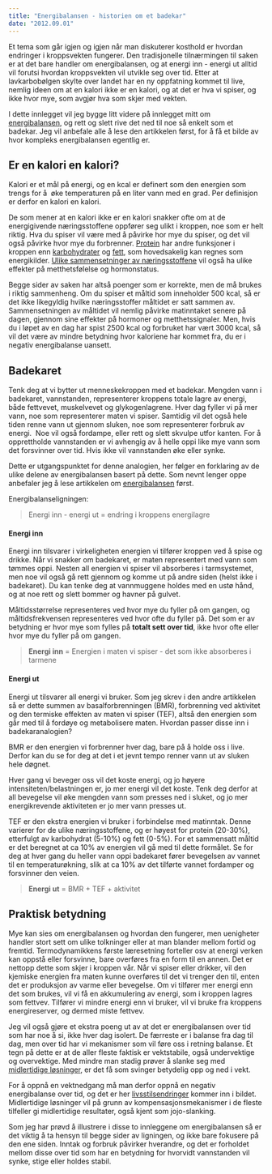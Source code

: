 ```yaml
---
title: "Energibalansen - historien om et badekar"
date: "2012.09.01"
---
```


Et tema som går igjen og igjen når man diskuterer kosthold er hvordan endringer i kroppsvekten fungerer. Den tradisjonelle tilnærmingen til saken er at det bare handler om energibalansen, og at energi inn - energi ut alltid vil forutsi hvordan kroppsvekten vil utvikle seg over tid. Etter at lavkarbobølgen skylte over landet har en ny oppfatning kommet til live, nemlig ideen om at en kalori ikke er en kalori, og at det er hva vi spiser, og ikke hvor mye, som avgjør hva som skjer med vekten.

I dette innlegget vil jeg bygge litt videre på innlegget mitt om [energibalansen](energibalansen.qmd "Energibalansen – hva sier den egentlig?"), og rett og slett rive det ned til noe så enkelt som et badekar. Jeg vil anbefale alle å lese den artikkelen først, for å få et bilde av hvor kompleks energibalansen egentlig er.

## Er en kalori en kalori?

Kalori er et mål på energi, og en kcal er definert som den energien som trengs for å  øke temperaturen på en liter vann med en grad. Per definisjon er derfor en kalori en kalori.

De som mener at en kalori ikke er en kalori snakker ofte om at de energigivende næringsstoffene oppfører seg ulikt i kroppen, noe som er helt riktig. Hva du spiser vil være med å påvirke hor mye du spiser, og det vil også påvirke hvor mye du forbrenner. [Protein](brokenlink/protein/ "Protein") har andre funksjoner i kroppen enn [karbohydrater](brokenlink/karbohydrater/ "Karbohydrater") og [fett](brokenlink/fett/ "Fett"), som hovedsakelig kan regnes som energikilder. [Ulike sammensetninger av næringsstoffene](brokenlink/metthetsfolelsen/ "Metthetsfølelsen – viktig når du skal velge kosthold") vil også ha ulike effekter på metthetsfølelse og hormonstatus.

Begge sider av saken har altså poenger som er korrekte, men de må brukes i riktig sammenheng. Om du spiser et måltid som inneholder 500 kcal, så er det ikke likegyldig hvilke næringsstoffer måltidet er satt sammen av. Sammensetningen av måltidet vil nemlig påvirke matinntaket senere på dagen, gjennom sine effekter på hormoner og metthetssignaler. Men, hvis du i løpet av en dag har spist 2500 kcal og forbruket har vært 3000 kcal, så vil det være av mindre betydning hvor kaloriene har kommet fra, du er i negativ energibalanse uansett.

## Badekaret

Tenk deg at vi bytter ut menneskekroppen med et badekar. Mengden vann i badekaret, vannstanden, representerer kroppens totale lagre av energi, både fettvevet, muskelvevet og glykogenlagrene. Hver dag fyller vi på mer vann, noe som representerer maten vi spiser. Samtidig vil det også hele tiden renne vann ut gjennom sluken, noe som representerer forbruk av energi.  Noe vil også fordampe, eller rett og slett skvulpe utfor kanten. For å opprettholde vannstanden er vi avhengig av å helle oppi like mye vann som det forsvinner over tid. Hvis ikke vil vannstanden øke eller synke.

Dette er utgangspunktet for denne analogien, her følger en forklaring av de ulike delene av energibalansen basert på dette. Som nevnt lenger oppe anbefaler jeg å lese artikkelen om [energibalansen](brokenlink/energibalansen/ "Energibalansen – hva sier den egentlig?") først.

Energibalanseligningen:

> Energi inn - energi ut = endring i kroppens energilagre

#### Energi inn

Energi inn tilsvarer i virkeligheten energien vi tilfører kroppen ved å spise og drikke. Når vi snakker om badekaret, er maten representert med vann som tømmes oppi. Nesten all energien vi spiser vil absorberes i tarmsystemet, men noe vil også gå rett gjennom og komme ut på andre siden (helst ikke i badekaret). Du kan tenke deg at vannmuggene holdes med en ustø hånd, og at noe rett og slett bommer og havner på gulvet.

Måltidsstørrelse representeres ved hvor mye du fyller på om gangen, og måltidsfrekvensen representeres ved hvor ofte du fyller på. Det som er av betydning er hvor mye som fylles på **totalt sett over tid**, ikke hvor ofte eller hvor mye du fyller på om gangen.

> **Energi inn** = Energien i maten vi spiser - det som ikke absorberes i tarmene

#### Energi ut

Energi ut tilsvarer all energi vi bruker. Som jeg skrev i den andre artikkelen så er dette summen av basalforbrenningen (BMR), forbrenning ved aktivitet og den termiske effekten av maten vi spiser (TEF), altså den energien som går med til å fordøye og metabolisere maten. Hvordan passer disse inn i badekaranalogien?

BMR er den energien vi forbrenner hver dag, bare på å holde oss i live. Derfor kan du se for deg at det i et jevnt tempo renner vann ut av sluken hele døgnet.

Hver gang vi beveger oss vil det koste energi, og jo høyere intensiteten/belastningen er, jo mer energi vil det koste. Tenk deg derfor at all bevegelse vil øke mengden vann som presses ned i sluket, og jo mer energikrevende aktiviteten er jo mer vann presses ut.

TEF er den ekstra energien vi bruker i forbindelse med matinntak. Denne varierer for de ulike næringsstoffene, og er høyest for protein (20-30%), etterfulgt av karbohydrat (5-10%) og fett (0-5%). For et sammensatt måltid er det beregnet at ca 10% av energien vil gå med til dette formålet. Se for deg at hver gang du heller vann oppi badekaret fører bevegelsen av vannet til en temperaturøkning, slik at ca 10% av det tilførte vannet fordamper og forsvinner den veien.

> **Energi ut** = BMR + TEF + aktivitet

## Praktisk betydning

Mye kan sies om energibalansen og hvordan den fungerer, men uenigheter handler stort sett om ulike tolkninger eller at man blander mellom fortid og fremtid. Termodynamikkens første læresetning forteller osv at energi verken kan oppstå eller forsvinne, bare overføres fra en form til en annen. Det er nettopp dette som skjer i kroppen vår. Når vi spiser eller drikker, vil den kjemiske energien fra maten kunne overføres til det vi trenger den til, enten det er produksjon av varme eller bevegelse. Om vi tilfører mer energi enn det som brukes, vil vi få en akkumulering av energi, som i kroppen lagres som fettvev. Tilfører vi mindre energi enn vi bruker, vil vi bruke fra kroppens energireserver, og dermed miste fettvev.

Jeg vil også gjøre et ekstra poeng ut av at det er energibalansen over tid som har noe å si, ikke hver dag isolert. De færreste er i balanse fra dag til dag, men over tid har vi mekanismer som vil føre oss i retning balanse. Et tegn på dette er at de aller fleste faktisk er vektstabile, også undervektige og overvektige. Med mindre man stadig prøver å slanke seg med [midlertidige løsninger](brokenlink/midlertidige-losninger/ "Midlertidige løsninger – midlertidige resultater"), er det få som svinger betydelig opp og ned i vekt.

For å oppnå en vektnedgang må man derfor oppnå en negativ energibalanse over tid, og det er her [livsstilsendringer](brokenlink/diett-eller-livsstilsendring/ "Diett eller livsstilsendring?") kommer inn i bildet. Midlertidige løsninger vil på grunn av kompensasjonsmekanismer i de fleste tilfeller gi midlertidige resultater, også kjent som jojo-slanking.

Som jeg har prøvd å illustrere i disse to innleggene om energibalansen så er det viktig å ta hensyn til begge sider av ligningen, og ikke bare fokusere på den ene siden. Inntak og forbruk påvirker hverandre, og det er forholdet mellom disse over tid som har en betydning for hvorvidt vannstanden vil synke, stige eller holdes stabil.
